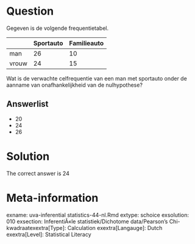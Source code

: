 Question
========

Gegeven is de volgende frequentietabel.

| |Sportauto |Familieauto|
|-|-|-|
man| 26| 10
vrouw| 24| 15

Wat is de verwachte celfrequentie van een man met sportauto onder de aanname van onafhankelijkheid van de nulhypothese? 

Answerlist
----------
* 20
* 24
* 26

Solution
========

The correct answer is  24 

Meta-information
================
exname: uva-inferential statistics-44-nl.Rmd 
extype: schoice 
exsolution: 010 
exsection: InferentiÃ«le statistiek/Dichotome data/Pearson's Chi-kwadraatexextra[Type]: Calculation
exextra[Langauge]: Dutch 
exextra[Level]: Statistical Literacy
